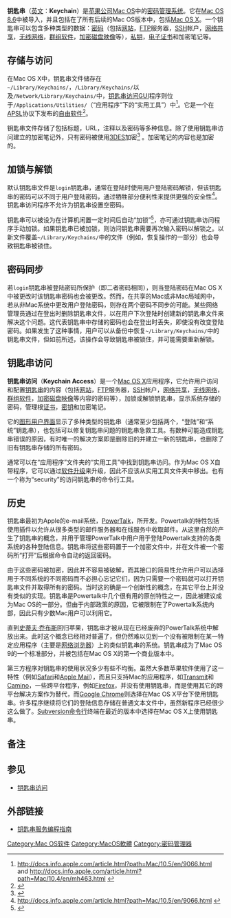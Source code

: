 {{noteTA|G1=IT}}
{{Infobox software
|name = 钥匙串
| logo = [[Image:Keychain_Access_Icon.png|64px]]
| screenshot =
| caption =
| developer = [[苹果公司|苹果公司]]
| latest_release_version =
| latest_release_date =
| operating_system = [[Mac_OS_X|Mac OS X]]/[[Mac_OS_9|9]]
| genre = [[系统工具|系统工具]]
| license = [[Apple_Public_Source_License|APSL]]
| website = [http://developer.apple.com/documentation/Security/Conceptual/keychainServConcepts/index.html 钥匙串编程指导]
}}
'''钥匙串'''（[[英文|英文]]：'''Keychain'''）是[[苹果公司|苹果公司]][[Mac_OS|Mac OS]]中的[[密码管理器|密码管理系统]]。它在[[Mac_OS_8|Mac OS 8.6]]中被导入，并且包括在了所有后续的Mac OS版本中，包括[[Mac_OS_X|Mac OS X]]。一个钥匙串可以包含多种类型的数据：[[密码|密码]]（包括[[网站|网站]]，[[FTP|FTP]]服务器，[[SSH|SSH]]帐户，[[网络共享|网络共享]]，[[无线网络|无线网络]]，[[群件|群组软件]]，[[加密|加密]][[磁盘映像|磁盘映像]]等），[[私钥|私钥]]，[[电子证书|电子证书]]和加密笔记等。

==存储与访问==
在Mac OS X中，钥匙串文件储存在<tt>~/Library/Keychains/</tt>，<tt>/Library/Keychains/</tt>以及<tt>/Network/Library/Keychains/</tt>中，[[钥匙串访问|钥匙串访问]]GUI程序则位于<tt>/Applications/Utilities/</tt>（“应用程序”下的“实用工具”）中<ref>http://docs.info.apple.com/article.html?path=Mac/10.5/en/9066.html {{webarchive|url=https://web.archive.org/web/20120531093508/http://docs.info.apple.com/article.html?path=Mac%2F10.5%2Fen%2F9066.html |date=2012-05-31 }} and http://docs.info.apple.com/article.html?path=Mac/10.4/en/mh463.html {{webarchive|url=https://web.archive.org/web/20120531093615/http://docs.info.apple.com/article.html?path=Mac%2F10.4%2Fen%2Fmh463.html |date=2012-05-31 }}</ref>。它是一个在[[Apple_Public_Source_License|APSL]]协议下发布的[[自由软件|自由软件]]<ref>{{Cite web |url=http://www.opensource.apple.com/source/libsecurity_keychain/libsecurity_keychain-38504/ |title=存档副本 |access-date=2010-09-20 |archive-date=2019-06-10 |archive-url=https://web.archive.org/web/20190610143409/https://opensource.apple.com/source/libsecurity_keychain/libsecurity_keychain-38504/ |dead-url=no }}</ref>。

钥匙串文件存储了包括标题，URL，注释以及密码等多种信息。除了使用钥匙串访问建立的加密笔记外，只有密码被使用[[3DES|3DES]]加密<ref>{{cite web |url=http://images.apple.com/macosx/pdf/MacOSX_Leopard_Security_TB.pdf |title=存档副本 |accessdate=2010-09-20 |deadurl=yes |archiveurl=https://web.archive.org/web/20090521084100/http://images.apple.com/macosx/pdf/MacOSX_Leopard_Security_TB.pdf |archivedate=2009-05-21 }}</ref> 。加密笔记的内容也是加密的。

==加锁与解锁==
默认钥匙串文件是<tt>login</tt>钥匙串，通常在登陆时使用用户登陆密码解锁，但该钥匙串的密码可以不同于用户登陆密码，通过牺牲部分便利性来提供更强的安全性<ref>http://docs.info.apple.com/article.html?path=Mac/10.5/en/9066.html {{webarchive|url=https://web.archive.org/web/20120531093508/http://docs.info.apple.com/article.html?path=Mac%2F10.5%2Fen%2F9066.html |date=2012-05-31 }}</ref>。钥匙串访问程序不允许为钥匙串设置空密码。

钥匙串可以被设为在计算机闲置一定时间后自动“加锁”<ref>{{Cite web |url=http://docs.info.apple.com/article.html?path=Mac%2F10.4%2Fen%2Fmh848.html |title=存档副本 |access-date=2022-02-12 |archive-date=2011-06-13 |archive-url=https://web.archive.org/web/20110613180521/http://docs.info.apple.com/article.html?path=Mac%2F10.4%2Fen%2Fmh848.html |dead-url=no }}</ref>，亦可通过钥匙串访问程序手动加锁。如果钥匙串已被加锁，则访问钥匙串需要再次输入密码以解锁之。以新文件覆盖<tt>~/Library/Keychains/</tt>中的文件（例如，恢复操作的一部分）也会导致钥匙串被锁住。

==密码同步==
若<tt>login</tt>钥匙串被登陆密码所保护（即二者密码相同），则当登陆密码在Mac OS X中被更改时该钥匙串密码也会被更改。然而，在共享的Mac或非Mac局域网中，若从非Mac系统中更改用户登陆密码，则存在两个密码不同步的可能。某些网络管理员通过在登出时删除钥匙串文件，以在用户下次登陆时创建新的钥匙串文件来解决这个问题。这代表钥匙串中存储的密码也会在登出时丢失，即使没有改变登陆密码。如果发生了这种事情，用户可以从备份中恢复<tt>~/Library/Keychains/</tt>中的钥匙串文件，但如前所述，该操作会导致钥匙串被锁住，并可能需要重新解锁。

==钥匙串访问==
{{Infobox Software
| name = 钥匙串访问
| logo = [[Image:Keychain_Access_Icon.png|64px]]
| screenshot = [[Image:keychainaccess.png|220px]]
| caption = 运行于[[Mac_OS_X_v10.5|Mac OS X v10.5]]之上的钥匙串访问
| developer = [[苹果公司|苹果公司]]
| latest_release_version = 4.1 (37196)
| latest_release_date = 2009年11月9日
| latest_preview_version = 
| latest_preview_date = 
| operating_system = [[Mac_OS_9|Mac OS 9]], [[Mac_OS_X|Mac OS X]]
| genre = [[密码管理器|密码管理器]]
| license = 
| website = http://www.apple.com/
}}
'''钥匙串访问'''（'''Keychain Access'''）是一个[[Mac_OS_X|Mac OS X]]应用程序，它允许用户访问和配置[[钥匙串_(Mac_OS)|钥匙串]]的内容（包括[[网站|网站]]，[[FTP|FTP]]服务器，[[SSH|SSH]]帐户，[[网络共享|网络共享]]，[[无线网络|无线网络]]，[[群件|群组软件]]，[[加密|加密]][[磁盘映像|磁盘映像]]等内容的密码等），加锁或解锁钥匙串，显示系统存储的密码，管理根[[电子证书|证书]]，[[密钥|密钥]]和加密笔记。

它的[[图形用户界面|图形用户界面]]显示了多种类型的钥匙串（通常至少包括两个，“登陆”和“系统”钥匙串），也包括可以修复钥匙串问题的钥匙串急救工具。有数种可能造成钥匙串错误的原因，有时唯一的解决方案即是删除旧的并建立一新的钥匙串，也删除了旧有钥匙串存储的所有密码。

通常可以在“应用程序”文件夹的“实用工具”中找到钥匙串访问。作为Mac OS X自带程序，它可以通过[[软件升级_(Apple)|软件升级]]来升级，因此不应该从实用工具文件夹中移出。也有一个称为“security”的访问钥匙串的命令行工具。

==历史==
钥匙串最初为Apple的e-mail系统，[[Apple_Open_Collaboration_Environment|PowerTalk]]，所开发。Powertalk的特性包括使用插件以允许从很多类型的邮件服务器和在线服务中收取邮件。从这里自然的产生了钥匙串的概念，并用于管理PowerTalk中用户用于登陆Powertalk支持的各类系统的各种登陆信息。钥匙串将这些密码置于一个加密文件中，并在文件被一个密码所“打开”后根据命令自动的返回密码。

由于这些密码被加密，因此并不容易被破解，而其接口的简易性允许用户可以选择用于不同系统的不同密码而不必担心忘记它们，因为只需要一个密码就可以打开钥匙串文件并取得所有的密码。当时这的确是一个创新性的概念，在其它平台上并没有类似的实现。钥匙串是Powertalk中几个很有用的原创特性之一，因此被建议成为Mac OS的一部分。但由于内部政策的原因，它被限制在了Powertalk系统内部，因此只有少数Mac用户可以利用它。

直到[[史蒂夫·乔布斯|史蒂夫·乔布斯]]回归苹果，钥匙串才被从现在已经废弃的PowerTalk系统中解放出来。此时这个概念已经相对普遍了，但仍然难以见到一个没有被限制在某一特定应用程序（主要是[[网络浏览器|网络浏览器]]）上的类似钥匙串的系统。钥匙串成为了Mac OS 9的一个标准部分，并被包括在Mac OS X的第一个商业版本中。

第三方程序对钥匙串的使用状况多少有些不均衡。虽然大多数苹果软件使用了这一特性（例如[[Safari|Safari]]和[[Mail_(Mac_OS_X)|Apple Mail]]），而且只支持Mac的应用程序，如[[Transmit|Transmit]]和[[Camino|Camino]]，一些跨平台程序，例如[[Firefox|Firefox]]，并没有使用钥匙串，而是使用其它的跨平台解决方案作为替代，而[[Google_Chrome|Google Chrome]]则选择在Mac OS X平台下使用钥匙串。许多程序继续将它们的登陆信息存储在普通文本文件中，虽然新程序已经很少这么做了。[[Subversion|Subversion]][[命令行|命令行]]终端在最近的版本中选择在Mac OS X上使用钥匙串。

==备注==
{{reflist}}

==参见==
{{Portal|自由软件}}
*[[钥匙串访问|钥匙串访问]]

==外部链接==
*[https://web.archive.org/web/20090523155127/http://developer.apple.com/documentation/Security/Conceptual/keychainServConcepts/02concepts/concepts.html#//apple_ref/doc/uid/TP30000897-CH204-TPXREF10 钥匙串服务编程指南]

{{Mac OS X}}

{{DEFAULTSORT:Keychain}}

[[Category:Mac_OS软件|Category:Mac OS软件]]
[[Category:MacOS軟體|Category:MacOS軟體]]
[[Category:密码管理器|Category:密码管理器]]